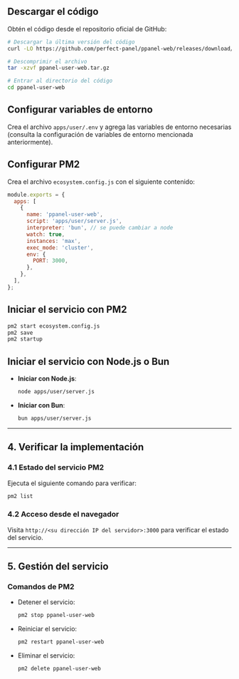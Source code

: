 ## Descargar el código

Obtén el código desde el repositorio oficial de GitHub:

```bash
# Descargar la última versión del código
curl -LO https://github.com/perfect-panel/ppanel-web/releases/download/v1.0.0/ppanel-user-web.tar.gz

# Descomprimir el archivo
tar -xzvf ppanel-user-web.tar.gz

# Entrar al directorio del código
cd ppanel-user-web
```

## Configurar variables de entorno

Crea el archivo `apps/user/.env` y agrega las variables de entorno necesarias (consulta la configuración de variables de entorno mencionada anteriormente).

## Configurar PM2

Crea el archivo `ecosystem.config.js` con el siguiente contenido:

```javascript
module.exports = {
  apps: [
    {
      name: 'ppanel-user-web',
      script: 'apps/user/server.js',
      interpreter: 'bun', // se puede cambiar a node
      watch: true,
      instances: 'max',
      exec_mode: 'cluster',
      env: {
        PORT: 3000,
      },
    },
  ],
};
```

## Iniciar el servicio con PM2

```bash
pm2 start ecosystem.config.js
pm2 save
pm2 startup
```

## Iniciar el servicio con Node.js o Bun

- **Iniciar con Node.js**:

  ```bash
  node apps/user/server.js
  ```

- **Iniciar con Bun**:

  ```bash
  bun apps/user/server.js
  ```

---

## **4. Verificar la implementación**

### **4.1 Estado del servicio PM2**

Ejecuta el siguiente comando para verificar:

```bash
pm2 list
```

### **4.2 Acceso desde el navegador**

Visita `http://<su dirección IP del servidor>:3000` para verificar el estado del servicio.

---

## **5. Gestión del servicio**

### **Comandos de PM2**

- Detener el servicio:

  ```bash
  pm2 stop ppanel-user-web
  ```

- Reiniciar el servicio:

  ```bash
  pm2 restart ppanel-user-web
  ```

- Eliminar el servicio:

  ```bash
  pm2 delete ppanel-user-web
  ```


<Giscus />
